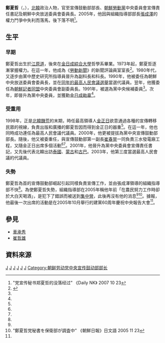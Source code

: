 {{noteTA
|G1=Country
|1=zh:北朝鮮; zh-cn:朝鲜; zh-tw:朝鮮; zh-hk:朝鮮; zh-sg:朝鲜;
}}

'''鄭夏哲'''（{{lang-ko|정하철}}，{{bd|1933年|5月25日|||}}），[[北韓|北韓]]政治人物，官至宣傳鼓動部部長、[[朝鮮勞動黨|朝鮮勞動黨]]中央委員會宣傳責任書記及朝鮮中央放送委員會委員長。2005年，他因與組織指導部部長[[張成澤|張成澤]]的權力鬥爭中失利而落馬，後下落不明<ref name="dailynk">"党宣传秘书郑夏哲的没落经过" 《Daily NK》 2007 10 23</ref>。

==生平==
===早期===
鄭夏哲出生於[[江原道_(日本統治時代)|江原道]]，後來在[[金日成綜合大學|金日成綜合大學]]哲學系畢業。1973年起，鄭夏哲逐漸掌握權力。在這一年，他成為《[[勞動新聞|勞動新聞]]》的新聞評論員室室長<ref name="cybernk">{{Cite web |url=http://www.cybernk.net/infoText/InfoHumanDetail.aspx?rightType=3&schword=&cp=1&mc=EJ0902&hid=EJ090200229708&direct=1&SearchSubject=null&SearchAdminst=null |title=정하철(鄭夏哲) |accessdate=2014-01-22 |archive-date=2014-02-04 |archive-url=https://web.archive.org/web/20140204003156/http://www.cybernk.net/infoText/InfoHumanDetail.aspx?rightType=3&schword=&cp=1&mc=EJ0902&hid=EJ090200229708&direct=1&SearchSubject=null&SearchAdminst=null |dead-url=no }}</ref>。1980年代，又逐步由黨中歷史研究所指導員晉升為副科長和科長。1990年，他被委任為朝鮮中央放送委員會委員長，並在[[1990年朝鮮民主主義人民共和國最高人民會議選舉|同年的最高人民會議選舉]]當選代議員。翌年，他獲委任為[[朝鮮記者同盟|朝鮮記者同盟]]中央委員會副委員長。1991年，被選為黨中央候補委員<ref name="cybernk"/>。次年，即晉升為黨中央委員，並獲勳[[金日成勛章|金日成勛章]]<ref name="cybernk"/>。

===受重用===
1998年，正是[[北韓饑荒|北韓饑荒]]的末期，時任最高領導人[[金正日|金正日]]欲意通過各種的宣傳轉移民眾的視線，負責出版和廣播的鄭夏哲因而得到金正日的器重<ref name="dailynk"/>。在這一年，他也同時成功連任為最高人民會議代議員。2000年，他更被提拔為黨中央宣傳鼓動部部長。隨後，他又被委重任，與宣傳鼓動部第一副長[[崔春晃|崔春晃]]一同負責三水發電廠工程，又隨金正日出席多個活動<ref name="dailynk"/><ref name="cybernk"/>。2001年，他晉升為黨中央委員會宣傳責任書記，又先後代表北韓出訪[[泰國|泰國]]、[[蒙古|蒙古]]和[[古巴|古巴]]。2003年，他第三度當選最高人民會議的代議員。

===失勢===
鄭夏哲為首的宣傳鼓動部崛起引起同樣負責宣傳工作，並由張成澤領導的組織指導部不快<ref name="dailynk"/>。為使鄭夏哲失勢，組織指導部在2005年稱他年前「在農民努力工作時卻於大白天喝酒」，是犯下了錯誤而被送到[[朝鮮民主主義人民共和國集中營|集中營]]，此後再沒有他的消息<ref name="dailynk"/><ref>"鄭夏哲党秘書を保衛部が調査中" 《朝鮮日報》日文語 2005 11 23</ref>。據報，他最後一次出席的活動是在2005年10月舉行的建黨60周年慶祝中央報告大會<ref name="dailynk"/>。

==參見==
*[[車承秀|車承秀]]
*[[崔哲雄|崔哲雄]]

==資料來源==
{{reflist}}

[[Category:朝鮮民主主義人民共和國政治人物|J]]
[[Category:朝鮮勞動黨黨員|J]]
[[Category:朝鮮勞動黨中央委員|J]]
[[Category:朝鮮民主主義人民共和國下落不明者|J]]
[[Category:江原道出身人物|J]]
[[Category:鄭姓|J]]
[[Category:朝鲜劳动党中央宣传鼓动部部长|Category:朝鲜劳动党中央宣传鼓动部部长]]